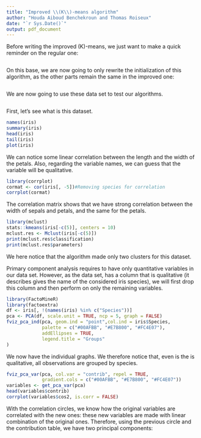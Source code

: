 ```yaml
---
title: "Improved \\(K\\)-means algorithm"
author: "Houda Aiboud Benchekroun and Thomas Roiseux"
date: "`r Sys.Date()`"
output: pdf_document
---
```

\rule{\linewidth}{0.1pt}
\part{Improved algorithm}
\section{Regular algorithm}
Before writing the improved \(K\)-means, we just want to make a quick reminder on the regular one:
```r
```
On this base, we are now going to only rewrite the initialization of this algorithm, as the other parts remain the same in the improved one:
```r
```
\section{Generation of test samples}
We are now going to use these data set to test our algorithms.
```r
```

\clearpage
\part{Application to iris data}
\section{Preview of the data}
First, let's see what is this dataset.
```r
names(iris)
summary(iris)
head(iris)
tail(iris)
plot(iris)
```
We can notice some linear correlation between the length and the width of the petals.
Also, regarding the variable names, we can guess that the \texttt{Species} variable will be qualitative.
```r
library(corrplot)
cormat <- cor(iris[, -5])#Removing species for correlation
corrplot(cormat)
```
The correlation matrix shows that we have strong correlation
between the width of sepals and petals, and the same for the petals.
\section{Algorithm comparizon}
```r
library(mclust)
stats::kmeans(iris[-c(5)], centers = 10)
mclust.res <- Mclust(iris[-c(5)])
print(mclust.res$classification)
print(mclust.res$parameters)
```
We here notice that the \texttt{Mclust} algorithm made only two clusters for this dataset.
\section{Primary component analysis}
Primary component analysis requires to have only quantitative variables in our data set.
However, as the \texttt{iris} data set, has a column \texttt{Species} that is qualitative (it describes gives the name of the considered iris species), we will first drop this column and then perform on only the remaining variables.
```r
library(FactoMineR)
library(factoextra)
df <- iris[, !(names(iris) %in% c("Species"))]
pca <- PCA(df, scale.unit = TRUE, ncp = 5, graph = FALSE)
fviz_pca_ind(pca, geom.ind = "point",col.ind = iris$Species,
             palette = c("#00AFBB", "#E7B800", "#FC4E07"),
             addEllipses = TRUE,
             legend.title = "Groups"
)
```

We now have the individual graphs. We therefore notice that, even is the \texttt{Species} is qualitative,
all observations are grouped by species.

```r
fviz_pca_var(pca, col.var = "contrib", repel = TRUE,
             gradient.cols = c("#00AFBB", "#E7B800", "#FC4E07"))
variables <- get_pca_var(pca)
head(variables$contrib)
corrplot(variables$cos2, is.corr = FALSE)
```

With the correlation circles, we know how the original variables are correlated with the new ones:
these new variables are made with linear combination of the original ones.
Therefore, using the previous circle and the contribution table, we have two principal components:
\begin{enumerate}
\item The first primary component, here named \texttt{Dim1} holds mainly all the data of the petals, which can be interpreted as the petals surface
\item The second primary component, here named \texttt{Dim2} is mostly made of the width and the length of the sepals. This can be the sepals surface.
\end{enumerate}